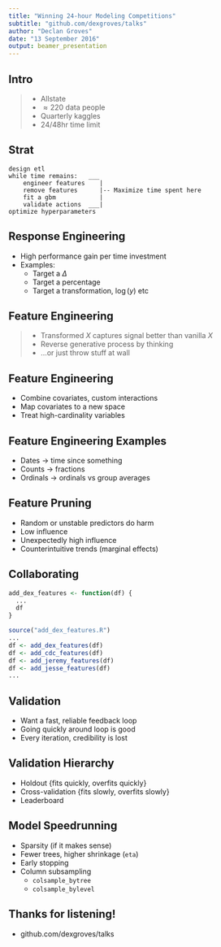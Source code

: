 ```yaml
---
title: "Winning 24-hour Modeling Competitions"
subtitle: "github.com/dexgroves/talks"
author: "Declan Groves"
date: "13 September 2016"
output: beamer_presentation
---
```


## Intro

>  - Allstate
>  - $\approx 220$ data people
>  - Quarterly kaggles
>  - 24/48hr time limit

## Strat

```
design etl
while time remains:   ___
    engineer features    |
    remove features      |-- Maximize time spent here
    fit a gbm            |
    validate actions  ___|
optimize hyperparameters
```

<!-- Words on what a gbm is. xgboost -->

<!-- Zhang said that ideas last about a week, so plenty of time -->

<!-- Small data: linear models. Stuff with greater resources: other models. -->

## Response Engineering

 - High performance gain per time investment
 - Examples:
    - Target a $\Delta$
    - Target a percentage
    - Target a transformation, $\log(y)$ etc

## Feature Engineering

>  - Transformed $X$ captures signal better than vanilla $X$
>  - Reverse generative process by thinking
>  - ...or just throw stuff at wall

## Feature Engineering

  - Combine covariates, custom interactions
  - Map covariates to a new space
  - Treat high-cardinality variables

## Feature Engineering Examples

  - Dates $\rightarrow$ time since something
  - Counts $\rightarrow$ fractions
  - Ordinals $\rightarrow$ ordinals vs group averages

## Feature Pruning

  - Random or unstable predictors do harm
  - Low influence
  - Unexpectedly high influence
  - Counterintuitive trends (marginal effects)

## Collaborating

```R
add_dex_features <- function(df) {
  ...
  df
}
```

```R
source("add_dex_features.R")
...
df <- add_dex_features(df)
df <- add_cdc_features(df)
df <- add_jeremy_features(df)
df <- add_jesse_features(df)
...
```

<!-- Say words on importance of version control, etc, should be obvious. -->

## Validation

  - Want a fast, reliable feedback loop
  - Going quickly around loop is good
  - Every iteration, credibility is lost

<!-- Tradeoff. Zhang "think more and try less". -->

## Validation Hierarchy

  - Holdout {fits quickly, overfits quickly}
  - Cross-validation {fits slowly, overfits slowly}
  - Leaderboard

## Model Speedrunning

  - Sparsity (if it makes sense)
  - Fewer trees, higher shrinkage (`eta`)
  - Early stopping
  - Column subsampling
    - `colsample_bytree`
    - `colsample_bylevel`

## Thanks for listening!

  - github.com/dexgroves/talks

  <!-- Make this better though -->
